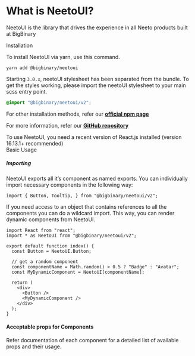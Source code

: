 
<Meta title="Introduction" />

<style>{`
  .subheading {
    --mediumdark: '#999999';
    font-weight: 900;
    font-size: 13px;
    color: #999;
    letter-spacing: 2px;
    line-height: 24px;
    text-transform: uppercase;
    margin-bottom: 12px;
    margin-top: 40px;
  }

  .tip {
    display: inline-block;
    border-radius: 1em;
    font-size: 11px;
    line-height: 12px;
    font-weight: 700;
    background: #2f3941;
    color: #fff;
    padding: 4px 12px;
    margin-right: 10px;
    vertical-align: top;
  }

  .tip-wrapper {
    font-size: 13px;
    line-height: 20px;
    margin-top: 40px;
    margin-bottom: 40px;
  }

  .tip-wrapper code {
    font-size: 12px;
    display: inline-block;
  }
`}</style>

# What is NeetoUI?

NeetoUI is the library that drives the experience in all Neeto products built at BigBinary

<div className="subheading">Installation</div>

To install NeetoUI via yarn, use this command.

```
yarn add @bigbinary/neetoui
```

Starting `3.0.x`, neetoUI stylesheet has been separated from the bundle. To get the styles working, please import the neetoUI stylesheet to your main scss entry point.

```scss
@import "@bigbinary/neetoui/v2";
```

For other installation methods, refer our [**official npm page**](https://www.npmjs.com/package/@bigbinary/neetoui)

For more information, refer our [**GitHub repository**](https://github.com/bigbinary/neeto-ui)

<div className="tip-wrapper">
  <span className="tip">
    To use NeetoUI, you need a recent version of React.js installed (version
    16.13.1+ recommended)
  </span>
</div>

<div className="subheading">Basic Usage</div>

##### Importing

NeetoUI exports all it’s component as named exports. You can individually import necessary components in the following way:

```
import { Button, Tooltip, } from "@bigbinary/neetoui/v2";
```

If you need access to an object that contains references to all the components you can do a wildcard import. This way, you can render dynamic components from NeetoUI.

```
import React from "react";
import * as NeetoUI from "@bigbinary/neetoui/v2";

export default function index() {
  const Button = NeetoUI.Button;

  // get a random component
  const componentName = Math.random() > 0.5 ? "Badge" : "Avatar";
  const MyDynamicComponent = NeetoUI[componentName];

  return (
    <div>
      <Button />
      <MyDynamicComponent />
    </div>
  );
}
```

#### Acceptable props for Components

Refer documentation of each component for a detailed list of available props and their usage.
